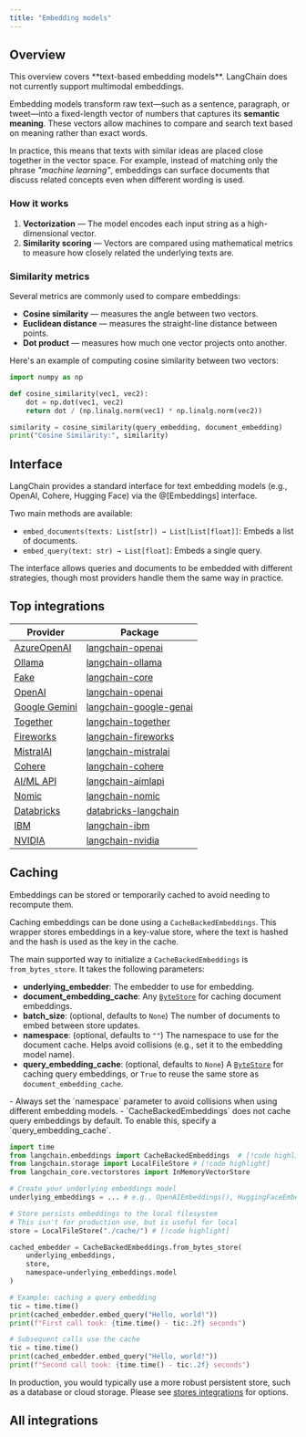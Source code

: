 ```yaml
---
title: "Embedding models"
---
```


## Overview

<Note>
This overview covers **text-based embedding models**. LangChain does not currently support multimodal embeddings.
</Note>

Embedding models transform raw text—such as a sentence, paragraph, or tweet—into a fixed-length vector of numbers that captures its **semantic meaning**. These vectors allow machines to compare and search text based on meaning rather than exact words.

In practice, this means that texts with similar ideas are placed close together in the vector space. For example, instead of matching only the phrase *"machine learning"*, embeddings can surface documents that discuss related concepts even when different wording is used.

### How it works

1. **Vectorization** — The model encodes each input string as a high-dimensional vector.
2. **Similarity scoring** — Vectors are compared using mathematical metrics to measure how closely related the underlying texts are.

### Similarity metrics

Several metrics are commonly used to compare embeddings:

* **Cosine similarity** — measures the angle between two vectors.
* **Euclidean distance** — measures the straight-line distance between points.
* **Dot product** — measures how much one vector projects onto another.

Here's an example of computing cosine similarity between two vectors:

```python
import numpy as np

def cosine_similarity(vec1, vec2):
    dot = np.dot(vec1, vec2)
    return dot / (np.linalg.norm(vec1) * np.linalg.norm(vec2))

similarity = cosine_similarity(query_embedding, document_embedding)
print("Cosine Similarity:", similarity)
```

## Interface

LangChain provides a standard interface for text embedding models (e.g., OpenAI, Cohere, Hugging Face) via the @[Embeddings] interface.

Two main methods are available:

* `embed_documents(texts: List[str]) → List[List[float]]`: Embeds a list of documents.
* `embed_query(text: str) → List[float]`: Embeds a single query.

<Note>
The interface allows queries and documents to be embedded with different strategies, though most providers handle them the same way in practice.
</Note>

## Top integrations

| Provider                                                               | Package                                                                                                                                                          |
|------------------------------------------------------------------------|------------------------------------------------------------------------------------------------------------------------------------------------------------------|
| [AzureOpenAI](/oss/integrations/text_embedding/azureopenai)            | [langchain-openai](https://python.langchain.com/api_reference/openai/embeddings/langchain_openai.embeddings.azure.AzureOpenAIEmbeddings.html)                    |
| [Ollama](/oss/integrations/text_embedding/ollama)                      | [langchain-ollama](https://python.langchain.com/api_reference/ollama/embeddings/langchain_ollama.embeddings.OllamaEmbeddings.html)                               |
| [Fake](/oss/integrations/text_embedding/fake)                          | [langchain-core](https://python.langchain.com/api_reference/core/embeddings/langchain_core.embeddings.fake.FakeEmbeddings.html)                                  |
| [OpenAI](/oss/integrations/text_embedding/openai)                      | [langchain-openai](https://python.langchain.com/api_reference/openai/chat_models/langchain_openai.chat_models.base.ChatOpenAI.html)                              |
| [Google Gemini](/oss/integrations/text_embedding/google_generative_ai) | [langchain-google-genai](https://python.langchain.com/api_reference/google_genai/embeddings/langchain_google_genai.embeddings.GoogleGenerativeAIEmbeddings.html) |
| [Together](/oss/integrations/text_embedding/together)                  | [langchain-together](https://python.langchain.com/api_reference/together/embeddings/langchain_together.embeddings.TogetherEmbeddings.html)                       |
| [Fireworks](/oss/integrations/text_embedding/fireworks)                | [langchain-fireworks](https://python.langchain.com/api_reference/fireworks/embeddings/langchain_fireworks.embeddings.FireworksEmbeddings.html)                   |
| [MistralAI](/oss/integrations/text_embedding/mistralai)                | [langchain-mistralai](https://python.langchain.com/api_reference/mistralai/embeddings/langchain_mistralai.embeddings.MistralAIEmbeddings.html)                   |
| [Cohere](/oss/integrations/text_embedding/cohere)                      | [langchain-cohere](https://python.langchain.com/api_reference/community/llms/langchain_community.llms.cohere.Cohere.html)                                        |
| [AI/ML API](/oss/integrations/text_embedding/aimlapi)                  | [langchain-aimlapi](https://python.langchain.com/api_reference/aimlapi/embeddings/langchain_aimlapi.embeddings.AimlapiEmbeddings.html)                         |
| [Nomic](/oss/integrations/text_embedding/nomic)                        | [langchain-nomic](https://python.langchain.com/api_reference/nomic/embeddings/langchain_nomic.embeddings.NomicEmbeddings.html)                                   |
| [Databricks](/oss/integrations/text_embedding/databricks)              | [databricks-langchain](https://api-docs.databricks.com/python/databricks-ai-bridge/latest/databricks_langchain.html#databricks_langchain.DatabricksEmbeddings)   |
| [IBM](/oss/integrations/text_embedding/ibm_watsonx)                    | [langchain-ibm](https://python.langchain.com/api_reference/ibm/embeddings/langchain_ibm.embeddings.WatsonxEmbeddings.html)                                       |
| [NVIDIA](/oss/integrations/text_embedding/nvidia_ai_endpoints)         | [langchain-nvidia](https://python.langchain.com/api_reference/nvidia_ai_endpoints/embeddings/langchain_nvidia_ai_endpoints.embeddings.NVIDIAEmbeddings.html)     |


## Caching

Embeddings can be stored or temporarily cached to avoid needing to recompute them.

Caching embeddings can be done using a `CacheBackedEmbeddings`. This wrapper stores embeddings in a key-value store, where the text is hashed and the hash is used as the key in the cache.

The main supported way to initialize a `CacheBackedEmbeddings` is `from_bytes_store`. It takes the following parameters:

- **underlying_embedder**: The embedder to use for embedding.
- **document_embedding_cache**: Any [`ByteStore`](/oss/integrations/stores/) for caching document embeddings.
- **batch_size**: (optional, defaults to `None`) The number of documents to embed between store updates.
- **namespace**: (optional, defaults to `""`) The namespace to use for the document cache. Helps avoid collisions (e.g., set it to the embedding model name).
- **query_embedding_cache**: (optional, defaults to `None`) A [`ByteStore`](/oss/integrations/stores/) for caching query embeddings, or `True` to reuse the same store as `document_embedding_cache`.

<Important>
- Always set the `namespace` parameter to avoid collisions when using different embedding models.
- `CacheBackedEmbeddings` does not cache query embeddings by default. To enable this, specify a `query_embedding_cache`.
</Important>

```python
import time
from langchain.embeddings import CacheBackedEmbeddings  # [!code highlight]
from langchain.storage import LocalFileStore # [!code highlight]
from langchain_core.vectorstores import InMemoryVectorStore

# Create your underlying embeddings model
underlying_embeddings = ... # e.g., OpenAIEmbeddings(), HuggingFaceEmbeddings(), etc.

# Store persists embeddings to the local filesystem
# This isn't for production use, but is useful for local
store = LocalFileStore("./cache/") # [!code highlight]

cached_embedder = CacheBackedEmbeddings.from_bytes_store(
    underlying_embeddings,
    store,
    namespace=underlying_embeddings.model
)

# Example: caching a query embedding
tic = time.time()
print(cached_embedder.embed_query("Hello, world!"))
print(f"First call took: {time.time() - tic:.2f} seconds")

# Subsequent calls use the cache
tic = time.time()
print(cached_embedder.embed_query("Hello, world!"))
print(f"Second call took: {time.time() - tic:.2f} seconds")
```

In production, you would typically use a more robust persistent store, such as a database or cloud storage. Please see [stores integrations](/oss/integrations/stores/) for options.

## All integrations

<Columns cols={3}>
<Card title="Aleph Alpha" icon="link" href="/oss/integrations/text_embedding/aleph_alpha" arrow="true" cta="View guide" />
<Card title="Anyscale" icon="link" href="/oss/integrations/text_embedding/anyscale" arrow="true" cta="View guide" />
<Card title="Ascend" icon="link" href="/oss/integrations/text_embedding/ascend" arrow="true" cta="View guide" />
<Card title="AI/ML API" icon="link" href="/oss/integrations/text_embedding/aimlapi" arrow="true" cta="View guide" />
<Card title="AwaDB" icon="link" href="/oss/integrations/text_embedding/awadb" arrow="true" cta="View guide" />
<Card title="AzureOpenAI" icon="link" href="/oss/integrations/text_embedding/azureopenai" arrow="true" cta="View guide" />
<Card title="Baichuan Text Embeddings" icon="link" href="/oss/integrations/text_embedding/baichuan" arrow="true" cta="View guide" />
<Card title="Baidu Qianfan" icon="link" href="/oss/integrations/text_embedding/baidu_qianfan_endpoint" arrow="true" cta="View guide" />
<Card title="Bedrock" icon="link" href="/oss/integrations/text_embedding/bedrock" arrow="true" cta="View guide" />
<Card title="BGE on Hugging Face" icon="link" href="/oss/integrations/text_embedding/bge_huggingface" arrow="true" cta="View guide" />
<Card title="Bookend AI" icon="link" href="/oss/integrations/text_embedding/bookend" arrow="true" cta="View guide" />
<Card title="Clarifai" icon="link" href="/oss/integrations/text_embedding/clarifai" arrow="true" cta="View guide" />
<Card title="Cloudflare Workers AI" icon="link" href="/oss/integrations/text_embedding/cloudflare_workersai" arrow="true" cta="View guide" />
<Card title="Clova Embeddings" icon="link" href="/oss/integrations/text_embedding/clova" arrow="true" cta="View guide" />
<Card title="Cohere" icon="link" href="/oss/integrations/text_embedding/cohere" arrow="true" cta="View guide" />
<Card title="DashScope" icon="link" href="/oss/integrations/text_embedding/dashscope" arrow="true" cta="View guide" />
<Card title="Databricks" icon="link" href="/oss/integrations/text_embedding/databricks" arrow="true" cta="View guide" />
<Card title="DeepInfra" icon="link" href="/oss/integrations/text_embedding/deepinfra" arrow="true" cta="View guide" />
<Card title="EDEN AI" icon="link" href="/oss/integrations/text_embedding/edenai" arrow="true" cta="View guide" />
<Card title="Elasticsearch" icon="link" href="/oss/integrations/text_embedding/elasticsearch" arrow="true" cta="View guide" />
<Card title="Embaas" icon="link" href="/oss/integrations/text_embedding/embaas" arrow="true" cta="View guide" />
<Card title="Fake Embeddings" icon="link" href="/oss/integrations/text_embedding/fake" arrow="true" cta="View guide" />
<Card title="FastEmbed by Qdrant" icon="link" href="/oss/integrations/text_embedding/fastembed" arrow="true" cta="View guide" />
<Card title="Fireworks" icon="link" href="/oss/integrations/text_embedding/fireworks" arrow="true" cta="View guide" />
<Card title="Google Gemini" icon="link" href="/oss/integrations/text_embedding/google_generative_ai" arrow="true" cta="View guide" />
<Card title="Google Vertex AI" icon="link" href="/oss/integrations/text_embedding/google_vertex_ai_palm" arrow="true" cta="View guide" />
<Card title="GPT4All" icon="link" href="/oss/integrations/text_embedding/gpt4all" arrow="true" cta="View guide" />
<Card title="Gradient" icon="link" href="/oss/integrations/text_embedding/gradient" arrow="true" cta="View guide" />
<Card title="GreenNode" icon="link" href="/oss/integrations/text_embedding/greennode" arrow="true" cta="View guide" />
<Card title="Hugging Face" icon="link" href="/oss/integrations/text_embedding/huggingfacehub" arrow="true" cta="View guide" />
<Card title="IBM watsonx.ai" icon="link" href="/oss/integrations/text_embedding/ibm_watsonx" arrow="true" cta="View guide" />
<Card title="Infinity" icon="link" href="/oss/integrations/text_embedding/infinity" arrow="true" cta="View guide" />
<Card title="Instruct Embeddings" icon="link" href="/oss/integrations/text_embedding/instruct_embeddings" arrow="true" cta="View guide" />
<Card title="IPEX-LLM CPU" icon="link" href="/oss/integrations/text_embedding/ipex_llm" arrow="true" cta="View guide" />
<Card title="IPEX-LLM GPU" icon="link" href="/oss/integrations/text_embedding/ipex_llm_gpu" arrow="true" cta="View guide" />
<Card title="Intel Extension for Transformers" icon="link" href="/oss/integrations/text_embedding/itrex" arrow="true" cta="View guide" />
<Card title="Jina" icon="link" href="/oss/integrations/text_embedding/jina" arrow="true" cta="View guide" />
<Card title="John Snow Labs" icon="link" href="/oss/integrations/text_embedding/johnsnowlabs_embedding" arrow="true" cta="View guide" />
<Card title="LASER" icon="link" href="/oss/integrations/text_embedding/laser" arrow="true" cta="View guide" />
<Card title="Lindorm" icon="link" href="/oss/integrations/text_embedding/lindorm" arrow="true" cta="View guide" />
<Card title="Llama.cpp" icon="link" href="/oss/integrations/text_embedding/llamacpp" arrow="true" cta="View guide" />
<Card title="LLMRails" icon="link" href="/oss/integrations/text_embedding/llm_rails" arrow="true" cta="View guide" />
<Card title="LocalAI" icon="link" href="/oss/integrations/text_embedding/localai" arrow="true" cta="View guide" />
<Card title="MiniMax" icon="link" href="/oss/integrations/text_embedding/minimax" arrow="true" cta="View guide" />
<Card title="MistralAI" icon="link" href="/oss/integrations/text_embedding/mistralai" arrow="true" cta="View guide" />
<Card title="Model2Vec" icon="link" href="/oss/integrations/text_embedding/model2vec" arrow="true" cta="View guide" />
<Card title="ModelScope" icon="link" href="/oss/integrations/text_embedding/modelscope_embedding" arrow="true" cta="View guide" />
<Card title="MosaicML" icon="link" href="/oss/integrations/text_embedding/mosaicml" arrow="true" cta="View guide" />
<Card title="Naver" icon="link" href="/oss/integrations/text_embedding/naver" arrow="true" cta="View guide" />
<Card title="Nebius" icon="link" href="/oss/integrations/text_embedding/nebius" arrow="true" cta="View guide" />
<Card title="Netmind" icon="link" href="/oss/integrations/text_embedding/netmind" arrow="true" cta="View guide" />
<Card title="NLP Cloud" icon="link" href="/oss/integrations/text_embedding/nlp_cloud" arrow="true" cta="View guide" />
<Card title="Nomic" icon="link" href="/oss/integrations/text_embedding/nomic" arrow="true" cta="View guide" />
<Card title="NVIDIA NIMs" icon="link" href="/oss/integrations/text_embedding/nvidia_ai_endpoints" arrow="true" cta="View guide" />
<Card title="Oracle Cloud Infrastructure" icon="link" href="/oss/integrations/text_embedding/oci_generative_ai" arrow="true" cta="View guide" />
<Card title="Ollama" icon="link" href="/oss/integrations/text_embedding/ollama" arrow="true" cta="View guide" />
<Card title="OpenClip" icon="link" href="/oss/integrations/text_embedding/open_clip" arrow="true" cta="View guide" />
<Card title="OpenAI" icon="link" href="/oss/integrations/text_embedding/openai" arrow="true" cta="View guide" />
<Card title="OpenVINO" icon="link" href="/oss/integrations/text_embedding/openvino" arrow="true" cta="View guide" />
<Card title="Optimum Intel" icon="link" href="/oss/integrations/text_embedding/optimum_intel" arrow="true" cta="View guide" />
<Card title="Oracle AI Vector Search" icon="link" href="/oss/integrations/text_embedding/oracleai" arrow="true" cta="View guide" />
<Card title="OVHcloud" icon="link" href="/oss/integrations/text_embedding/ovhcloud" arrow="true" cta="View guide" />
<Card title="Pinecone Embeddings" icon="link" href="/oss/integrations/text_embedding/pinecone" arrow="true" cta="View guide" />
<Card title="PredictionGuard" icon="link" href="/oss/integrations/text_embedding/predictionguard" arrow="true" cta="View guide" />
<Card title="PremAI" icon="link" href="/oss/integrations/text_embedding/premai" arrow="true" cta="View guide" />
<Card title="SageMaker" icon="link" href="/oss/integrations/text_embedding/sagemaker-endpoint" arrow="true" cta="View guide" />
<Card title="SambaNovaCloud" icon="link" href="/oss/integrations/text_embedding/sambanova" arrow="true" cta="View guide" />
<Card title="SambaStudio" icon="link" href="/oss/integrations/text_embedding/sambastudio" arrow="true" cta="View guide" />
<Card title="Self Hosted" icon="link" href="/oss/integrations/text_embedding/self-hosted" arrow="true" cta="View guide" />
<Card title="Sentence Transformers" icon="link" href="/oss/integrations/text_embedding/sentence_transformers" arrow="true" cta="View guide" />
<Card title="Solar" icon="link" href="/oss/integrations/text_embedding/solar" arrow="true" cta="View guide" />
<Card title="SpaCy" icon="link" href="/oss/integrations/text_embedding/spacy_embedding" arrow="true" cta="View guide" />
<Card title="SparkLLM" icon="link" href="/oss/integrations/text_embedding/sparkllm" arrow="true" cta="View guide" />
<Card title="TensorFlow Hub" icon="link" href="/oss/integrations/text_embedding/tensorflowhub" arrow="true" cta="View guide" />
<Card title="Text Embeddings Inference" icon="link" href="/oss/integrations/text_embedding/text_embeddings_inference" arrow="true" cta="View guide" />
<Card title="TextEmbed" icon="link" href="/oss/integrations/text_embedding/textembed" arrow="true" cta="View guide" />
<Card title="Titan Takeoff" icon="link" href="/oss/integrations/text_embedding/titan_takeoff" arrow="true" cta="View guide" />
<Card title="Together AI" icon="link" href="/oss/integrations/text_embedding/together" arrow="true" cta="View guide" />
<Card title="Upstage" icon="link" href="/oss/integrations/text_embedding/upstage" arrow="true" cta="View guide" />
<Card title="Volc Engine" icon="link" href="/oss/integrations/text_embedding/volcengine" arrow="true" cta="View guide" />
<Card title="Voyage AI" icon="link" href="/oss/integrations/text_embedding/voyageai" arrow="true" cta="View guide" />
<Card title="Xinference" icon="link" href="/oss/integrations/text_embedding/xinference" arrow="true" cta="View guide" />
<Card title="YandexGPT" icon="link" href="/oss/integrations/text_embedding/yandex" arrow="true" cta="View guide" />
<Card title="ZhipuAI" icon="link" href="/oss/integrations/text_embedding/zhipuai" arrow="true" cta="View guide" />
</Columns>
